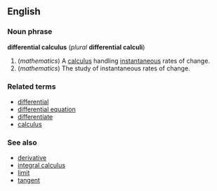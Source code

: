 ==English==
===Noun phrase===
'''differential calculus''' (''plural'' '''differential calculi''')

#(''mathematics'') A [[calculus]] handling [[instantaneous]] rates of change.
#(''mathematics'') The study of instantaneous rates of change.

===Related terms===
*[[differential]]
*[[differential equation]]
*[[differentiate]]
*[[calculus]]

===See also===
*[[derivative]]
*[[integral calculus]]
*[[limit]]
*[[tangent]]